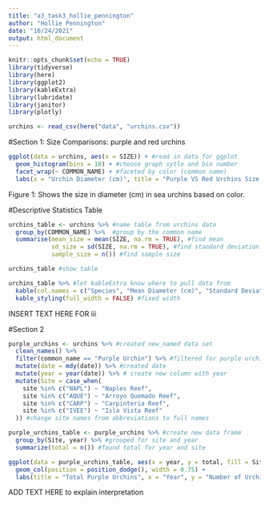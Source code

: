```yaml
---
title: "a3_task3_hollie_pennington"
author: "Hollie Pennington"
date: "10/24/2021"
output: html_document
---
```


```r
knitr::opts_chunk$set(echo = TRUE)
library(tidyverse)
library(here)
library(ggplot2)
library(kableExtra)
library(lubridate)
library(janitor)
library(plotly)
```

```r
urchins <- read_csv(here("data", "urchins.csv"))
```

#Section 1: Size Comparisons: purple and red urchins 

```r
ggplot(data = urchins, aes(x = SIZE)) + #read in data for ggplot
  geom_histogram(bins = 10) + #choose graph sytle and bin number
  facet_wrap(~ COMMON_NAME) + #faceted by color (common name)
  labs(x = "Urchin Diameter (cm)", title = "Purple VS Red Urchins Size Comparison") #labeled graph 
```
Figure 1: Shows the size in diameter (cm) in sea urchins based on color. 

#Descriptive Statistics Table 

```r
urchins_table <- urchins %>% #name table from urchins data
  group_by(COMMON_NAME) %>%  #group by the common name 
  summarise(mean_size = mean(SIZE, na.rm = TRUE), #find mean 
            sd_size = sd(SIZE, na.rm = TRUE), #find standard deviation
            sample_size = n()) #find sample size 

urchins_table #show table 

urchins_table %>% #let kableExtra know where to pull data from 
  kable(col.names = c("Species", "Mean Diameter (cm)", "Standard Deviation (cm)", "Samlple Size (n)"), caption = "<b> TITLE </b> Insert text") %>% #named columns and added caption
  kable_styling(full_width = FALSE) #fixed width 
```
INSERT TEXT HERE FOR iii

#Section 2

```r
purple_urchins <- urchins %>% #created new_named data set
  clean_names() %>% 
  filter(common_name == "Purple Urchin") %>% #filtered for purple urchins
  mutate(date = mdy(date)) %>% #created date 
  mutate(year = year(date)) %>% # create new column with year 
  mutate(Site = case_when(
    site %in% c("NAPL") ~ "Naples Reef", 
    site %in% c("AQUE") ~ "Arroyo Quemado Reef",
    site %in% c("CARP") ~ "Carpinteria Reef",
    site %in% c("IVEE") ~ "Isla Vista Reef"
  )) #change site names from abbreviations to full names
```

```r
purple_urchins_table <- purple_urchins %>% #create new data frame
  group_by(Site, year) %>% #grouped for site and year
  summarize(total = n()) #found total for year and site 
```

```r
ggplot(data = purple_urchins_table, aes(x = year, y = total, fill = Site)) +
  geom_col(position = position_dodge(), width = 0.75) + 
  labs(title = "Total Purple Urchins", x = "Year", y = "Number of Urchins")
```
ADD TEXT HERE to explain interpretation 